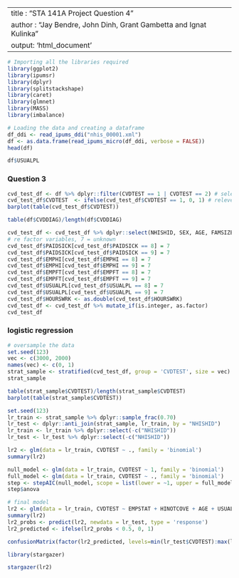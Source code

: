 ----
title : "STA 141A Project Question 4"
author : "Jay Bendre, John Dinh, Grant Gambetta and Ignat Kulinka"
output: 'html_document'
----

```r
# Importing all the libraries required
library(ggplot2)
library(ipumsr)
library(dplyr)
library(splitstackshape)
library(caret)
library(glmnet)
library(MASS)
library(imbalance)
```

```r
# Loading the data and creating a dataframe
df_ddi <- read_ipums_ddi("nhis_00001.xml")
df <- as.data.frame(read_ipums_micro(df_ddi, verbose = FALSE))
head(df)
```

```r
df$USUALPL
```


### Question 3
```r
cvd_test_df <- df %>% dplyr::filter(CVDTEST == 1 | CVDTEST == 2) # select only yes or no for covid test variable
cvd_test_df$CVDTEST  <- ifelse(cvd_test_df$CVDTEST == 1, 0, 1) # relevel covid test variable: # 0 = no test, 1 = test
barplot(table(cvd_test_df$CVDTEST))
```

```r
table(df$CVDDIAG)/length(df$CVDDIAG)
```

```r
cvd_test_df <- cvd_test_df %>% dplyr::select(NHISHID, SEX, AGE, FAMSIZE, EMPSTAT, HOURSWRK, PAIDSICK, EMPHI, EMPFT, USUALPL, HINOTCOVE, INCFAM07ON, FAMTOTINC, CVDTEST)
# re factor variables, 7 = unknown
cvd_test_df$PAIDSICK[cvd_test_df$PAIDSICK == 8] = 7
cvd_test_df$PAIDSICK[cvd_test_df$PAIDSICK == 9] = 7
cvd_test_df$EMPHI[cvd_test_df$EMPHI == 8] = 7
cvd_test_df$EMPHI[cvd_test_df$EMPHI == 9] = 7
cvd_test_df$EMPFT[cvd_test_df$EMPFT == 8] = 7
cvd_test_df$EMPFT[cvd_test_df$EMPFT == 9] = 7
cvd_test_df$USUALPL[cvd_test_df$USUALPL == 8] = 7
cvd_test_df$USUALPL[cvd_test_df$USUALPL == 9] = 7
cvd_test_df$HOURSWRK <- as.double(cvd_test_df$HOURSWRK)
cvd_test_df <- cvd_test_df %>% mutate_if(is.integer, as.factor)
cvd_test_df
```

### logistic regression

```r
# oversample the data
set.seed(123)
vec <- c(3000, 2000)
names(vec) <- c(0, 1)
strat_sample <- stratified(cvd_test_df, group = 'CVDTEST', size = vec)
strat_sample

table(strat_sample$CVDTEST)/length(strat_sample$CVDTEST)
barplot(table(strat_sample$CVDTEST))
```


```r
set.seed(123)
lr_train <- strat_sample %>% dplyr::sample_frac(0.70)
lr_test <- dplyr::anti_join(strat_sample, lr_train, by = "NHISHID")
lr_train <- lr_train %>% dplyr::select(-c("NHISHID"))
lr_test <- lr_test %>% dplyr::select(-c("NHISHID"))

lr2 <- glm(data = lr_train, CVDTEST ~ ., family = 'binomial')
summary(lr2)
```



```r
null_model <- glm(data = lr_train, CVDTEST ~ 1, family = 'binomial')
full_model <- glm(data = lr_train, CVDTEST ~ ., family = 'binomial')
step <- stepAIC(null_model, scope = list(lower = ~1, upper = full_model), direction = 'both', k = 2, trace = 0)
step$anova
```


```r
# final model
lr2 <- glm(data = lr_train, CVDTEST ~ EMPSTAT + HINOTCOVE + AGE + USUALPL + FAMTOTINC, family = 'binomial')
summary(lr2)
lr2_probs <- predict(lr2, newdata = lr_test, type = 'response')
lr2_predicted <- ifelse(lr2_probs < 0.5, 0, 1)

confusionMatrix(factor(lr2_predicted, levels=min(lr_test$CVDTEST):max(lr_test$CVDTEST)), factor(lr_test$CVDTEST, levels=min(lr_test$CVDTEST):max(lr_test$CVDTEST)))
```


```r
library(stargazer)

stargazer(lr2)
```


